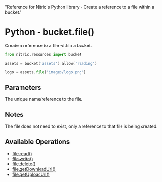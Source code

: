   "Reference for Nitric's Python library - Create a reference to a file within a bucket."

# Python - bucket.file()

Create a reference to a file within a bucket.

```python
from nitric.resources import bucket

assets = bucket('assets').allow('reading')

logo = assets.file('images/logo.png')
```

## Parameters

<Properties>
  <Property name="name" type="string" required>
    The unique name/reference to the file.
  </Property>
</Properties>

## Notes

The file does not need to exist, only a reference to that file is being created.

## Available Operations

- [file.read()](./bucket-file-read.md)
- [file.write()](./bucket-file-write.md)
- [file.delete()](./bucket-file-delete.md)
- [file.getDownloadUrl()](./bucket-file-downloadurl)
- [file.getUploadUrl()](./bucket-file-uploadurl)
